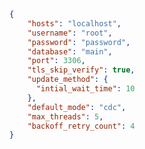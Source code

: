 
```json title="OLAKE_DIRECTORY/config.json"
{
    "hosts": "localhost",
    "username": "root",
    "password": "password",
    "database": "main",
    "port": 3306,
    "tls_skip_verify": true,
    "update_method": {
      "intial_wait_time": 10
    },
    "default_mode": "cdc",
    "max_threads": 5,
    "backoff_retry_count": 4
}
```